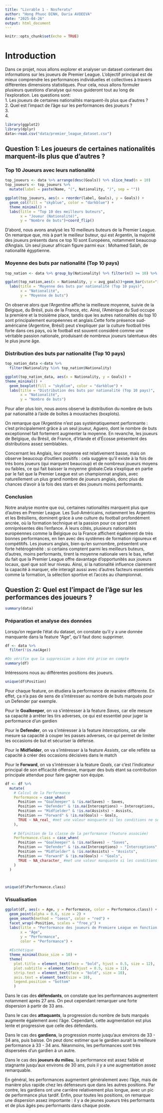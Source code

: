 ---
title: "Livrable 1 - Nosferatu"
author: "Hong Phuoc DINH, Daria AVDEEVA"
date: "2025-04-26"
output: html_document
---

```{r setup, include=FALSE}
knitr::opts_chunk$set(echo = TRUE)
```
# Introduction 
Dans ce projet, nous allons explorer et analyser un dataset contenant des informations sur les joueurs de Premier League.
L'objectif principal est de mieux comprendre les performances individuelles et collectives à travers différentes dimensions statistiques.
Pour cela, nous allons formuler plusieurs questions d’analyse qui nous guideront tout au long de l’exploration.
Les questions sont:\
1. Les joueurs de certaines nationalités marquent-ils plus que d’autres ?\
2. Quel est l'impact de l'âge sur les performances des joueurs ?\
3.\
4.\



```{r cars}
library(ggplot2)
library(dplyr)
data<-read.csv("data/premier_league_dataset.csv")
```

## Question 1: Les joueurs de certaines nationalités marquent-ils plus que d’autres ? 

### Top 10 Joueurs avec leurs nationalité
```{r}
top_joueurs <- data %>% arrange(desc(Goals)) %>% slice_head(n = 10) 
top_joueurs <- top_joueurs %>%
  mutate(label = paste(Name, "(", Nationality, ")", sep = ""))

ggplot(top_joueurs, aes(x = reorder(label, Goals), y = Goals)) +
  geom_col(fill = "skyblue", color = "darkblue") +
  theme_minimal() +
  labs(title = "Top 10 des meilleurs buteurs",
       x = "Joueur (Nationalité)",
       y = "Nombre de buts")+coord_flip()
```

D'abord, nous avons analysé les 10 meilleurs buteurs de la Premier League.
On remarque que, mis à part le meilleur buteur, qui est Argentin, la majorité des joueurs présents dans ce top 10 sont Européens, notamment beaucoup d’Anglais.
Un seul joueur africain figure parmi eux : Mohamed Salah, de nationalité égyptienne.

### Moyenne des buts par nationalité (Top 10 pays)
```{r}
top_nation <- data %>% group_by(Nationality) %>% filter(n() >= 10) %>% summarise(avg_goals=mean(Goals,na.rm = TRUE)) %>% arrange(desc(avg_goals)) %>% slice_head(n = 10) 

ggplot(top_nation,aes(x = Nationality, y = avg_goals))+geom_bar(stat="identity",fill = "skyblue", color = "darkblue") +theme_minimal() +
  labs(title = "Moyenne des buts par nationalité (Top 10 pays)",
       x = "Nationalité",
       y = "Moyenne de buts") 
```

On observe alors que l'Argentine affiche la meilleure moyenne, suivie de la Belgique, du Brésil, puis de la France, etc.
Ainsi, l’Amérique du Sud occupe la première et la troisième place, tandis que les autres nationalités du top 10 sont principalement européennes et anglais.Cette forte présence sud-américaine (Argentine, Brésil) peut s'expliquer par la culture football très forte dans ces pays, où le football est souvent considéré comme une véritable passion nationale, produisant de nombreux joueurs talentueux dès le plus jeune âge.

### Distribution des buts par nationalité (Top 10 pays)

```{r}
top_nation_data <-data %>%
  filter(Nationality %in% top_nation$Nationality)

ggplot(top_nation_data, aes(x = Nationality, y = Goals)) +
theme_minimal() +  
  geom_boxplot(fill = "skyblue", color = "darkblue") +
  labs(title = "Distribution des buts par nationalité (Top 10 pays)",
       x = "Nationalité",
       y = "Nombre de buts")

```

Pour aller plus loin, nous avons observé la distribution du nombre de buts par nationalité à l’aide de boîtes à moustaches (boxplots).

On remarque que l'Argentine n’est pas systématiquement performante : c’est principalement grâce à un seul joueur, Aguero, dont le nombre de buts exceptionnel fait fortement augmenter la moyenne.
En revanche, les joueurs de Belgique, du Brésil, de France, d’Irlande et d’Écosse présentent des distributions assez semblables.

Concernant les Anglais, leur moyenne est relativement basse, mais on observe beaucoup d'outliers positifs : cela suggère qu’il existe à la fois de très bons joueurs (qui marquent beaucoup) et de nombreux joueurs moyens ou faibles, ce qui fait baisser la moyenne globale.Cela s'explique en partie par le fait que la Premier League est un championnat anglais, avec naturellement un plus grand nombre de joueurs anglais, donc plus de chances d'avoir à la fois des stars et des joueurs moins performants.

### Conclusion
Notre analyse montre que oui, certaines nationalités marquent plus que d'autres en Premier League. Les Sud-Américains, notamment les Argentins et les Brésiliens, dominent grâce à une culture du football profondément ancrée, où la formation technique et la passion pour ce sport sont omniprésentes dès l'enfance. À leurs côtés, plusieurs nationalités européennes comme la Belgique ou la France affichent également de très bonnes performances, en lien avec des systèmes de formation rigoureux et compétitifs. Les joueurs anglais, bien qu'en surnombre, présentent une forte hétérogénéité : si certains comptent parmi les meilleurs buteurs, d'autres, moins performants, tirent la moyenne nationale vers le bas, reflet du fait que la Premier League offre davantage d'opportunités aux joueurs locaux, quel que soit leur niveau. Ainsi, si la nationalité influence clairement la capacité à marquer, elle interagit aussi avec d’autres facteurs essentiels comme la formation, la sélection sportive et l’accès au championnat.

## Question 2: Quel est l'impact de l'âge sur les performances des joueurs ?

```{r}
summary(data)
```
### Préparation et analyse des données

Lorsqu'on regarde l'état du dataset, on constate qu'il y a une donnée manquante dans la feature "Age", qu'il faut donc supprimer.

```{r}
df <- data %>% 
  filter(!is.na(Age))

#On vérifie que la suppression a bien été prise en compte
summary(df)
```

Intéressons nous au différentes positions des joueurs.

```{r}
unique(df$Position)
```
Pour chaque feature, on étudiera la performance de manière différente. En effet, ça n'a pas de sens de s'intéresser au nombre de buts marqués pour un Defender par exemple. 

Pour le **Goalkeeper**, on va s'intéresser à la feature *Saves*, car elle mesure sa capacité à arrêter les tirs adverses, ce qui est essentiel pour juger la performance d'un gardien

Pour le **Defender**, on va s'intéresser à la feature *Interceptions*, car elle mesure sa capacité à couper les passes adverses, ce qui permet de limiter les occasions de but et sécuriser la défense.

Pour le **Midfielder**, on va s'intéresser à la feature *Assists*, car elle reflète sa capacité à créer des occasions décisives dans le match

Pour le **Forward**, on va s'intéresser à la feature *Goals*, car c'est l'indicateur principal de son efficacité offensive, marquer des buts étant sa contribution principale attendue pour faire gagner son équipe.

```{r}

df <- df %>%
  mutate(
    # Calcul de la Performance
    Performance = case_when(
      Position == "Goalkeeper" & !is.na(Saves) ~ Saves,
      Position == "Defender" & !is.na(Interceptions) ~ Interceptions,
      Position == "Midfielder" & !is.na(Assists) ~ Assists,
      Position == "Forward" & !is.na(Goals) ~ Goals,
      TRUE ~ NA_real_ #met une valeur manquante si les conditions ne sont pas remplies
    ),
    
    # Définition de la classe de la performance (feature associée)
    Performance.class = case_when(
      Position == "Goalkeeper" & !is.na(Saves) ~ "Saves",
      Position == "Defender" & !is.na(Interceptions) ~ "Interceptions",
      Position == "Midfielder" & !is.na(Assists) ~ "Assists",
      Position == "Forward" & !is.na(Goals) ~ "Goals",
      TRUE ~ NA_character_ #met une valeur manquante si les conditions ne sont pas remplies
    )
  )

 
```

```{r}
unique(df$Performance.class)
```

### Visualisation

```{r}
ggplot(df, aes(x = Age, y = Performance, color = Performance.class)) +
  geom_point(alpha = 0.6, size = 2) +
  geom_smooth(method = "loess", color = "red") +
  facet_wrap(~Position, scales = "free_y") +
  labs(title = "Performance des joueurs de Premiere League en fonction de l'âge et par position",
       x = "Âge",
       y = "Performance",
       color = "Performance") +
  
  #Esthétique
  theme_minimal(base_size = 10) +
  theme(
    plot.title = element_text(face = "bold", hjust = 0.5, size = 12),
    plot.subtitle = element_text(hjust = 0.5, size = 11),
    strip.text = element_text(face = "bold", size = 10),
    axis.text = element_text(size = 10),
    legend.position = "bottom"
    )

```

Dans le cas des **défendants**, on constate que les performances augmentent notamment après 27 ans. On peut cependant remarquer une forte dispersion à partir de 33 ans. 

Dans le cas des **attaquants**, la progression du nombre de buts marqués augmente également avec l'âge. Cependant, cette augmentation est plus lente et progressive que celle des défendants. 

Dans le cas des **gardiens**, la progression monte jusqu'aux environs de 33 - 34 ans, puis baisse. On peut donc estimer que le gardien aurait la meilleure performance à 33 - 34 ans. Néanmoins, les performances sont très dispersées d'un gardien à un autre.

Dans le cas des **joueurs du milieu**, la performance est assez faible et stagnante jusqu'aux environs de 30 ans, puis il y a une augmentation assez remarquable. 

En général, les performances augmentent généralement avec l’âge, mais de manière plus rapide chez les défenseurs que dans les autres positions. Par contre, les gardiens ont une carrière relativement plus longue, avec un pic de performance plus tardif. Enfin, pour toutes les positions, on remarque une dispersion assez importante : il y a de jeunes joueurs très performants et de plus âgés peu performants dans chaque poste.
